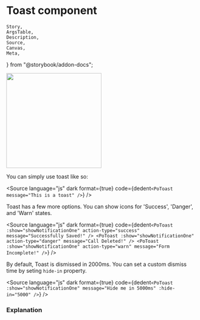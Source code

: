 # Toast component

	Story,
	ArgsTable,
	Description,
	Source,
	Canvas,
	Meta,
} from "@storybook/addon-docs";



<Meta title="Components/Toast" component={PoToast} />

<Description of={PoToast} />

<img src="./stories/toast-preview.png" width="250px" />

You can simply use toast like so:

<Source
	language="js"
	dark
	format={true}
	code={dedent`
    <PoToast message="This is a toast" />
  `}
/>

Toast has a few more options. You can show icons for 'Success', 'Danger', and 'Warn' states.

<Source
	language="js"
	dark
	format={true}
	code={dedent`
    <PoToast
			:show="showNotificationOne"
			action-type="success"
			message="Successfully Saved!"
		/>
    <PoToast
			:show="showNotificationOne"
			action-type="danger"
			message="Call Deleted!"
		/>
    <PoToast
			:show="showNotificationOne"
			action-type="warn"
			message="Form Incomplete!"
		/>
  `}
/>

By default, Toast is dismissed in 2000ms. You can set a custom dismiss time by seting `hide-in` property.

<Source
	language="js"
	dark
	format={true}
	code={dedent`
   <PoToast
			:show="showNotificationOne"
			message="Hide me in 5000ms"
			:hide-in="5000"
		/>
  `}
/>

### Explanation

<ArgsTable of={PoToast} />
